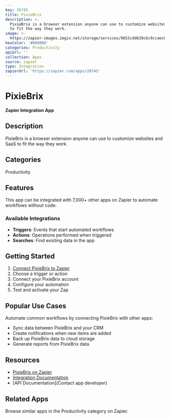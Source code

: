 ```yaml
---
key: 26745
title: PixieBrix
description: >-
  PixieBrix is a browser extension anyone can use to customize websites and SaaS
  to fit the way they work.
image: >-
  https://zapier-images.imgix.net/storage/services/9653cdd639c6c9ccaec05d0af0e56287.png?auto=format%2Ccompress&ixlib=python-3.0.0&q=50
hexColor: '#000000'
categories: Productivity
apiUrl: ''
collection: Apps
source: zapier
type: Integration
zapierUrl: 'https://zapier.com/apps/26745'
---
```

# PixieBrix

**Zapier Integration App**

## Description

PixieBrix is a browser extension anyone can use to customize websites and SaaS to fit the way they work.

## Categories

Productivity

## Features

This app can be integrated with 7,000+ other apps on Zapier to automate workflows without code.

### Available Integrations

- **Triggers**: Events that start automated workflows
- **Actions**: Operations performed when triggered
- **Searches**: Find existing data in the app

## Getting Started

1. [Connect PixieBrix to Zapier](https://zapier.com/apps/26745)
2. Choose a trigger or action
3. Connect your PixieBrix account
4. Configure your automation
5. Test and activate your Zap

## Popular Use Cases

Automate common workflows by connecting PixieBrix with other apps:

- Sync data between PixieBrix and your CRM
- Create notifications when new items are added
- Back up PixieBrix data to cloud storage
- Generate reports from PixieBrix data

## Resources

- [PixieBrix on Zapier](https://zapier.com/apps/26745)
- [Integration Documentation](https://zapier.com/apps/26745/integrations)
- [API Documentation](Contact app developer)

## Related Apps

Browse similar apps in the Productivity category on Zapier.
